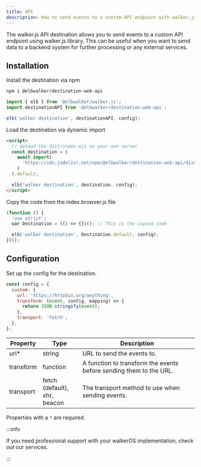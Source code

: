 ```yaml
---
title: API
description: How to send events to a custom API endpoint with walker.js
---
```



<PackageLink
  browser="@elbwalker/destination-web-api"
  es5="@elbwalker/destination-web-api"
  github="packages/destinations/web/api"
  npm="@elbwalker/destination-web-api"
/>

The walker.js API destination allows you to send events to a custom API endpoint
using&nbsp;<Link to="/docs/sources/walkerjs">walker.js</Link> library. This can
be useful when you want to send data to a backend system for further processing
or any external services.

## Installation

<Tabs>
  <TabItem value="ts" label="TypeScript" default>
Install the destination via npm

```bash
npm i @elbwalker/destination-web-api
```

```js
import { elb } from '@elbwalker/walker.js';
import destinationAPI from '@elbwalker/destination-web-api';

elb('walker destination', destinationAPI, config);
```

  </TabItem>
  <TabItem value="script" label="Script">

Load the destination via dynamic import

```html
<script>
  // Upload the dist/index.mjs on your own server
  const destination = (
    await import(
      'https://cdn.jsdelivr.net/npm/@elbwalker/destination-web-api/dist/index.mjs'
    )
  ).default;

  elb('walker destination', destination, config);
</script>
```

  </TabItem>
  <TabItem value="code" label="Code">
Copy the code from the&nbsp;<Link to="https://cdn.jsdelivr.net/npm/@elbwalker/destination-web-api@latest/dist/index.browser.js">index.browser.js</Link> file

```js
(function () {
  'use strict';
  var Destination = (() => {})(); // This is the copied code

  elb('walker destination', Destination.default, config);
})();
```

  </TabItem>
</Tabs>

## Configuration

Set up the config for the destination.

```js
const config = {
  custom: {
    url: 'https://httpbin.org/anything',
    transform: (event, config, mapping) => {
      return JSON.stringify(event);
    },
    transport: 'fetch',
  },
};
```

| Property  | Type                                   | Description                                                        |
| --------- | -------------------------------------- | ------------------------------------------------------------------ |
| url\*     | string                                 | URL to send the events to.                                         |
| transform | function                               | A function to transform the events before sending them to the URL. |
| transport | fetch (default),<br />xhr,<br />beacon | The transport method to use when sending events.                   |

Properties with a `*` are required.

:::info

If you need professional support with your walkerOS implementation, check out
our&nbsp;<Link to="/services">services</Link>.

:::
